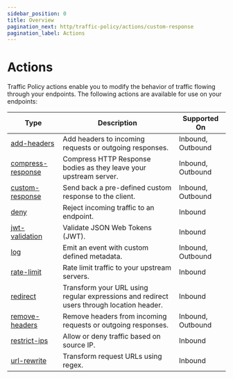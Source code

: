 ```yaml
---
sidebar_position: 0
title: Overview
pagination_next: http/traffic-policy/actions/custom-response
pagination_label: Actions
---
```


# Actions

Traffic Policy actions enable you to modify the behavior of traffic flowing through your endpoints. The following actions are available for use on your endpoints:

| Type                                   | Description                                                                              | Supported On      |
| -------------------------------------- | ---------------------------------------------------------------------------------------- | ----------------- |
| [add-headers](add-headers)             | Add headers to incoming requests or outgoing responses.                                  | Inbound, Outbound |
| [compress-response](compress-response) | Compress HTTP Response bodies as they leave your upstream server.                        | Inbound, Outbound |
| [custom-response](custom-response)     | Send back a pre-defined custom response to the client.                                   | Inbound, Outbound |
| [deny](deny)                           | Reject incoming traffic to an endpoint.                                                  | Inbound           |
| [jwt-validation](jwt-validation)       | Validate JSON Web Tokens (JWT).                                                          | Inbound           |
| [log](log)                             | Emit an event with custom defined metadata.                                              | Inbound, Outbound |
| [rate-limit](rate-limit)               | Rate limit traffic to your upstream servers.                                             | Inbound           |
| [redirect](redirect)                   | Transform your URL using regular expressions and redirect users through location header. | Inbound           |
| [remove-headers](remove-headers)       | Remove headers from incoming requests or outgoing responses.                             | Inbound, Outbound |
| [restrict-ips](restrict-ips)           | Allow or deny traffic based on source IP.                                                | Inbound           |
| [url-rewrite](url-rewrite)             | Transform request URLs using regex.                                                      | Inbound           |
